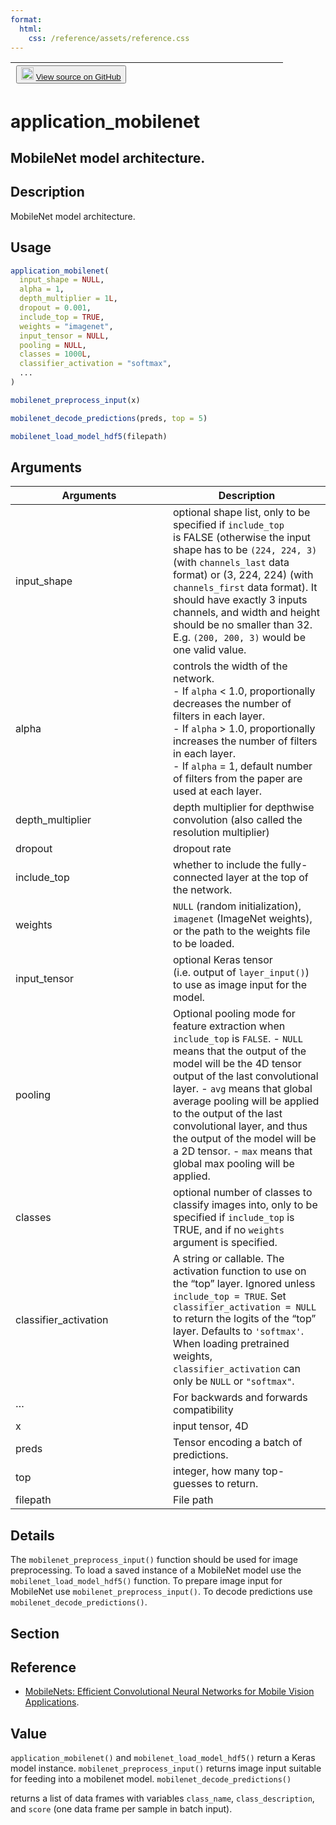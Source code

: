 ```yaml
---
format:
  html:
    css: /reference/assets/reference.css
---
```


| <button class="button"> ![](/reference/assets/GitHub-Mark-32px.png){width="20"} [View source on GitHub](https://github.com/rstudio/keras//blob/main/R/applications.R#L479) </button> |
|:------------------------------:|:--------------------------------------:|

# application_mobilenet

## MobileNet model architecture.

## Description
MobileNet model architecture. 


## Usage
```r
application_mobilenet( 
  input_shape = NULL, 
  alpha = 1, 
  depth_multiplier = 1L, 
  dropout = 0.001, 
  include_top = TRUE, 
  weights = "imagenet", 
  input_tensor = NULL, 
  pooling = NULL, 
  classes = 1000L, 
  classifier_activation = "softmax", 
  ... 
) 

mobilenet_preprocess_input(x) 

mobilenet_decode_predictions(preds, top = 5) 

mobilenet_load_model_hdf5(filepath) 
```

## Arguments
|Arguments|Description|
|---|---|
| input_shape | optional shape list, only to be specified if `include_top`<br>is FALSE (otherwise the input shape has to be `(224, 224, 3)` (with `channels_last` data format) or (3, 224, 224) (with `channels_first` data format). It should have exactly 3 inputs channels, and width and height should be no smaller than 32. E.g. `(200, 200, 3)` would be one valid value. |
| alpha | controls the width of the network. <br>- If `alpha` < 1.0, proportionally decreases the number of filters in each layer. <br>- If `alpha` > 1.0, proportionally increases the number of filters in each layer. <br>- If `alpha` = 1, default number of filters from the paper are used at each layer.  |
| depth_multiplier | depth multiplier for depthwise convolution (also called the resolution multiplier) |
| dropout | dropout rate |
| include_top | whether to include the fully-connected layer at the top of the network. |
| weights | `NULL` (random initialization), `imagenet` (ImageNet weights), or the path to the weights file to be loaded. |
| input_tensor | optional Keras tensor (i.e. output of `layer_input()`) to use as image input for the model. |
| pooling | Optional pooling mode for feature extraction when `include_top` is `FALSE`. - `NULL` means that the output of the model will be the 4D tensor output of the last convolutional layer. - `avg` means that global average pooling will be applied to the output of the last convolutional layer, and thus the output of the model will be a 2D tensor. - `max` means that global max pooling will be applied. |
| classes | optional number of classes to classify images into, only to be specified if `include_top` is TRUE, and if no `weights` argument is specified. |
| classifier_activation | A string or callable. The activation function to use on the "top" layer. Ignored unless `include_top = TRUE`. Set `classifier_activation = NULL` to return the logits of the "top" layer. Defaults to `'softmax'`. When loading pretrained weights, `classifier_activation` can only be `NULL` or `"softmax"`. |
| ... | For backwards and forwards compatibility |
| x | input tensor, 4D |
| preds | Tensor encoding a batch of predictions. |
| top | integer, how many top-guesses to return. |
| filepath | File path |

## Details
The `mobilenet_preprocess_input()` function should be used for image preprocessing. To load a saved instance of a MobileNet model use the `mobilenet_load_model_hdf5()` function. To prepare image input for MobileNet use `mobilenet_preprocess_input()`. To decode predictions use `mobilenet_decode_predictions()`. 

## Section

## Reference

- [MobileNets: Efficient Convolutional Neural Networks for Mobile Vision Applications](https://arxiv.org/pdf/1704.04861v1.pdf). 

## Value

`application_mobilenet()` and `mobilenet_load_model_hdf5()` return a Keras model instance. `mobilenet_preprocess_input()` returns image input suitable for feeding into a mobilenet model. `mobilenet_decode_predictions()`

returns a list of data frames with variables `class_name`, `class_description`, and `score` (one data frame per sample in batch input). 




